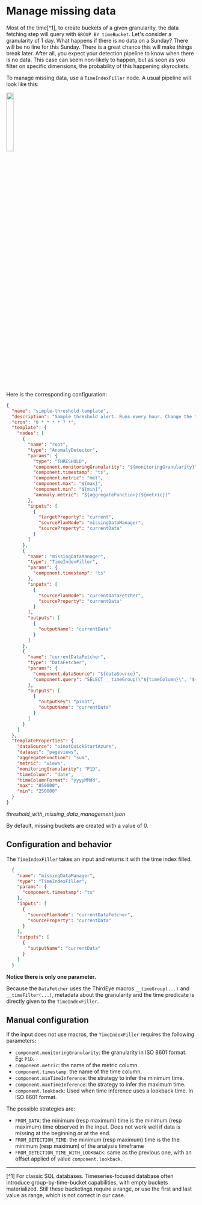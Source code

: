# Manage missing data

Most of the time[^1], to create buckets of a given granularity, the data fetching step will query with `GROUP BY timeBucket`. Let's consider a granularity of 1 day. What happens if there is no data on a Sunday? There will be no line for this Sunday. There is a great chance this will make things break later. After all, you expect your detection pipeline to know when there is no data. This case can seem non-likely to happen, but as soon as you filter on specific dimensions, the probability of this happening skyrockets.

To manage missing data, use a `TimeIndexFiller` node. A usual pipeline will look like this:

<img src="/img/thirdeye/_missing_data_index_filler.png" width="20%" />

Here is the corresponding configuration:

```json
{
  "name": "simple-threshold-template",
  "description": "Sample threshold alert. Runs every hour. Change the template properties to run on your data",
  "cron": "0 * * * * ? *",
  "template": {
    "nodes": [
      {
        "name": "root",
        "type": "AnomalyDetector",
        "params": {
          "type": "THRESHOLD",
          "component.monitoringGranularity": "${monitoringGranularity}",
          "component.timestamp": "ts",
          "component.metric": "met",
          "component.max": "${max}",
          "component.min": "${min}",
          "anomaly.metric": "${aggregateFunction}(${metric})"
        },
        "inputs": [
          {
            "targetProperty": "current",
            "sourcePlanNode": "missingDataManager",
            "sourceProperty": "currentData"
          }
        ]
      },
      {
        "name": "missingDataManager",
        "type": "TimeIndexFiller",
        "params": {
          "component.timestamp": "ts"
        },
        "inputs": [
          {
            "sourcePlanNode": "currentDataFetcher",
            "sourceProperty": "currentData"
          }
        ],
        "outputs": [
          {
            "outputName": "currentData"
          }
        ]
      },
      {
        "name": "currentDataFetcher",
        "type": "DataFetcher",
        "params": {
          "component.dataSource": "${dataSource}",
          "component.query": "SELECT __timeGroup(\"${timeColumn}\", '${timeColumnFormat}', '${monitoringGranularity}') as ts, ${aggregateFunction}(${metric}) as met FROM ${dataset} WHERE __timeFilter(\"${timeColumn}\", '${timeColumnFormat}') GROUP BY ts ORDER BY ts LIMIT 1000"
        },
        "outputs": [
          {
            "outputKey": "pinot",
            "outputName": "currentData"
          }
        ]
      }
    ]
  },
  "templateProperties": {
    "dataSource": "pinotQuickStartAzure",
    "dataset": "pageviews",
    "aggregateFunction": "sum",
    "metric": "views",
    "monitoringGranularity": "P1D",
    "timeColumn": "date",
    "timeColumnFormat": "yyyyMMdd",
    "max": "850000",
    "min": "250000"
  }
}
```
*threshold_with_missing_data_management.json*

By default, missing buckets are created with a value of 0.

## Configuration and behavior

The `TimeIndexFiller` takes an input and returns it with the time index filled.

```json
  {
    "name": "missingDataManager",
    "type": "TimeIndexFiller",
    "params": {
      "component.timestamp": "ts"
    },
    "inputs": [
      {
        "sourcePlanNode": "currentDataFetcher",
        "sourceProperty": "currentData"
      }
    ],
    "outputs": [
      {
        "outputName": "currentData"
      }
    ]
  }
``` 

**Notice there is only one parameter.**

Because the `DataFetcher` uses the ThirdEye macros `__timeGroup(...)` and `__timeFilter(...)`, metadata about the granularity and the time predicate is directly given to the `TimeIndexFiller`.


## Manual configuration

If the input does not use macros, the `TimeIndexFiller` requires the following parameters:
- `component.monitoringGranularity`: the granularity in ISO 8601 format. Eg: `P1D`.  
- `component.metric`: the name of the metric column.   
- `component.timestamp`: the name of the time column.  
- `component.minTimeInference`: the strategy to infer the minimum time.  
- `component.maxTimeInference`: the strategy to infer the maximum time.
- `component.lookback`: Used when time inference uses a lookback time. In ISO 8601 format. 

The possible strategies are: 
- `FROM_DATA`: the minimum (resp maximum) time is the minimum (resp maximum) time observed in the input. Does not work well if data is missing at the beginning or at the end. 
- `FROM_DETECTION_TIME`: the minimum (resp maximum) time is the the minimum (resp maximum) of the analysis timeframe
- `FROM_DETECTION_TIME_WITH_LOOKBACK`: same as the previous one, with an offset applied of value `component.lookback`.

-----

[^1] For classic SQL databases. Timeseries-focused database often introduce group-by-time-bucket capabilities, with empty buckets materialized. 
Still these bucketings require a range, or use the first and last value as range, which is not correct in our case.       
